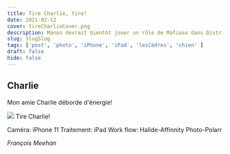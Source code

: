 ```yaml
---
title: Tire Charlie, tire!
date: 2021-02-12
cover: tireCharlieCover.png
description: Manon devrait bientôt jouer un rôle de Mafioso dans District 31
slug: SlugSlug
tags: ['post', 'photo', 'iPhone', 'iPad', 'lesCèdres', 'chien' ]
draft: false
hide: false
---
```


## Charlie

Mon amie Charlie déborde d'énergie!


<Flex>
  <Card width={[ 256, 320 ]} mx='auto'>
    <Image src='tireCharlie.png'/>
    <Text>
      Tire Charlie!
    </Text>
  </Card>
</Flex>


Caméra: iPhone 11
Traitement: iPad
Work flow: Halide-Affinnity Photo-Polarr

*François Meehan*